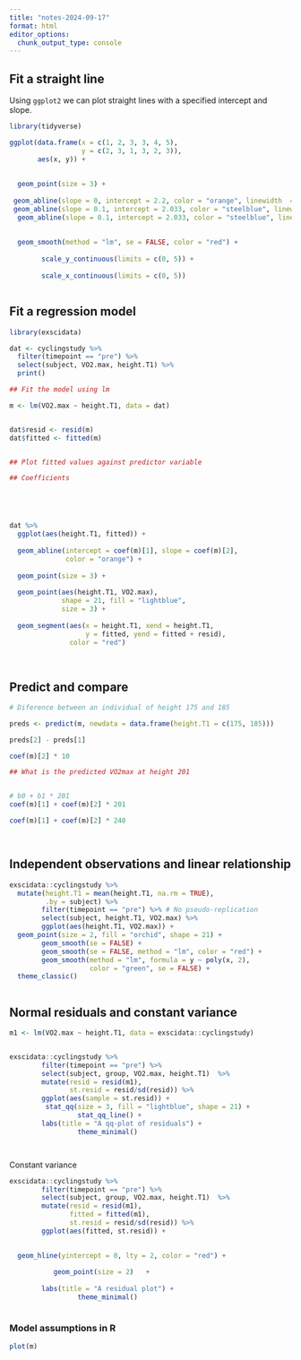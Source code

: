 ```yaml
---
title: "notes-2024-09-17"
format: html
editor_options: 
  chunk_output_type: console
---
```


## Fit a straight line

Using `ggplot2` we can plot straight lines with a specified intercept and slope.


```r


library(tidyverse)

ggplot(data.frame(x = c(1, 2, 3, 3, 4, 5), 
                  y = c(2, 3, 1, 3, 2, 3)), 
       aes(x, y)) + 
        
 
  geom_point(size = 3) +
  
 geom_abline(slope = 0, intercept = 2.2, color = "orange", linewidth  = 1) + 
 geom_abline(slope = 0.1, intercept = 2.033, color = "steelblue", linewidth  = 1) + 
  geom_abline(slope = 0.1, intercept = 2.033, color = "steelblue", linewidth  = 1) + 
  
  
  geom_smooth(method = "lm", se = FALSE, color = "red") +
        
        scale_y_continuous(limits = c(0, 5)) +
        
        scale_x_continuous(limits = c(0, 5))



```


## Fit a regression model


```r

library(exscidata)

dat <- cyclingstudy %>%
  filter(timepoint == "pre") %>%
  select(subject, VO2.max, height.T1) %>%
  print()

## Fit the model using lm

m <- lm(VO2.max ~ height.T1, data = dat) 


dat$resid <- resid(m)
dat$fitted <- fitted(m)


## Plot fitted values against predictor variable

## Coefficients





dat %>%
  ggplot(aes(height.T1, fitted)) + 
  
  geom_abline(intercept = coef(m)[1], slope = coef(m)[2], 
              color = "orange") +
  
  geom_point(size = 3) + 
  
  geom_point(aes(height.T1, VO2.max), 
             shape = 21, fill = "lightblue", 
             size = 3) + 
  
  geom_segment(aes(x = height.T1, xend = height.T1, 
                   y = fitted, yend = fitted + resid), 
               color = "red")
  
  


```

## Predict and compare



```r

# Diference between an individual of height 175 and 185

preds <- predict(m, newdata = data.frame(height.T1 = c(175, 185)))

preds[2] - preds[1]

coef(m)[2] * 10

```


```r

## What is the predicted VO2max at height 201


# b0 + b1 * 201
coef(m)[1] + coef(m)[2] * 201

coef(m)[1] + coef(m)[2] * 240




```


## Independent observations and linear relationship

```r

exscidata::cyclingstudy %>%
  mutate(height.T1 = mean(height.T1, na.rm = TRUE), 
         .by = subject) %>%
        filter(timepoint == "pre") %>% # No pseudo-replication
        select(subject, height.T1, VO2.max) %>%
        ggplot(aes(height.T1, VO2.max)) + 
  geom_point(size = 2, fill = "orchid", shape = 21) + 
        geom_smooth(se = FALSE) + 
        geom_smooth(se = FALSE, method = "lm", color = "red") +
        geom_smooth(method = "lm", formula = y ~ poly(x, 2), 
                    color = "green", se = FALSE) + 
  theme_classic()



```

## Normal residuals and constant variance

```r


m1 <- lm(VO2.max ~ height.T1, data = exscidata::cyclingstudy)


exscidata::cyclingstudy %>%
        filter(timepoint == "pre") %>%
        select(subject, group, VO2.max, height.T1)  %>%
        mutate(resid = resid(m1), 
               st.resid = resid/sd(resid)) %>%
        ggplot(aes(sample = st.resid)) +
         stat_qq(size = 3, fill = "lightblue", shape = 21) + 
                 stat_qq_line() +
        labs(title = "A qq-plot of residuals") +
                 theme_minimal()




```

Constant variance


```r


exscidata::cyclingstudy %>%
        filter(timepoint == "pre") %>%
        select(subject, group, VO2.max, height.T1)  %>%
        mutate(resid = resid(m1), 
               fitted = fitted(m1),
               st.resid = resid/sd(resid)) %>%
        ggplot(aes(fitted, st.resid)) +
  

  geom_hline(yintercept = 0, lty = 2, color = "red") +
  
           geom_point(size = 2)   +        
                 
        labs(title = "A residual plot") +
                 theme_minimal()



```

### Model assumptions in R


```r
plot(m)
```





